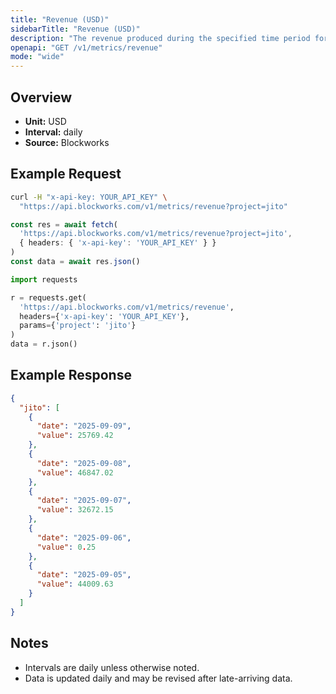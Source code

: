 ```yaml
---
title: "Revenue (USD)"
sidebarTitle: "Revenue (USD)"
description: "The revenue produced during the specified time period for given project."
openapi: "GET /v1/metrics/revenue"
mode: "wide"
---
```


## Overview

- **Unit:** USD
- **Interval:** daily
- **Source:** Blockworks

## Example Request

<CodeGroup>

```bash cURL
curl -H "x-api-key: YOUR_API_KEY" \
  "https://api.blockworks.com/v1/metrics/revenue?project=jito"
```

```typescript TypeScript
const res = await fetch(
  'https://api.blockworks.com/v1/metrics/revenue?project=jito',
  { headers: { 'x-api-key': 'YOUR_API_KEY' } }
)
const data = await res.json()
```

```python Python
import requests

r = requests.get(
  'https://api.blockworks.com/v1/metrics/revenue',
  headers={'x-api-key': 'YOUR_API_KEY'},
  params={'project': 'jito'}
)
data = r.json()
```

</CodeGroup>

## Example Response

```json
{
  "jito": [
    {
      "date": "2025-09-09",
      "value": 25769.42
    },
    {
      "date": "2025-09-08",
      "value": 46847.02
    },
    {
      "date": "2025-09-07",
      "value": 32672.15
    },
    {
      "date": "2025-09-06",
      "value": 0.25
    },
    {
      "date": "2025-09-05",
      "value": 44009.63
    }
  ]
}
```

## Notes
- Intervals are daily unless otherwise noted.
- Data is updated daily and may be revised after late-arriving data.
